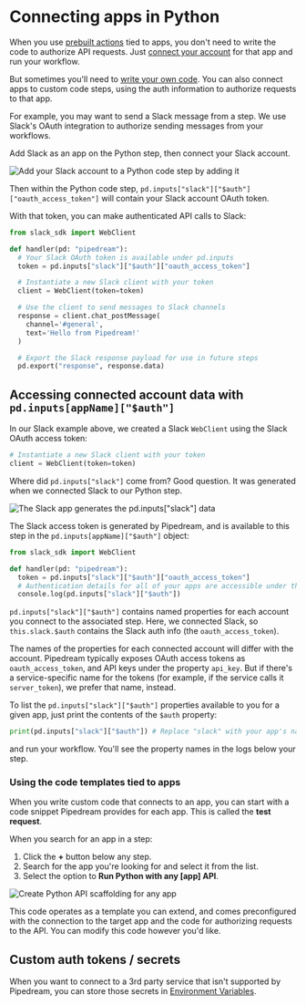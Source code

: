 # Connecting apps in Python

When you use [prebuilt actions](/workflows/contributing/components#actions) tied to apps, you don't need to write the code to authorize API requests. Just [connect your account](/workflows/integrations/connected-accounts/#connecting-accounts) for that app and run your workflow.

But sometimes you'll need to [write your own code](/core/workflows/code/python). You can also connect apps to custom code steps, using the auth information to authorize requests to that app.

For example, you may want to send a Slack message from a step. We use Slack's OAuth integration to authorize sending messages from your workflows.

Add Slack as an app on the Python step, then connect your Slack account.

![Add your Slack account to a Python code step by adding it](https://res.cloudinary.com/pipedreamin/image/upload/v1710517970/docs/docs/core/workflows/code/pythonauth/CleanShot_2024-03-15_at_11.51.53_u3ld0i.gif)

Then within the Python code step, `pd.inputs["slack"]["$auth"]["oauth_access_token"]` will contain your Slack account OAuth token.

With that token, you can make authenticated API calls to Slack:

```python
from slack_sdk import WebClient

def handler(pd: "pipedream"):
  # Your Slack OAuth token is available under pd.inputs
  token = pd.inputs["slack"]["$auth"]["oauth_access_token"]

  # Instantiate a new Slack client with your token
  client = WebClient(token=token)

  # Use the client to send messages to Slack channels
  response = client.chat_postMessage(
    channel='#general',
    text='Hello from Pipedream!'
  )

  # Export the Slack response payload for use in future steps
  pd.export("response", response.data)
```



## Accessing connected account data with `pd.inputs[appName]["$auth"]`

In our Slack example above, we created a Slack `WebClient` using the Slack OAuth access token:

```python
# Instantiate a new Slack client with your token
client = WebClient(token=token)
```

Where did `pd.inputs["slack"]` come from? Good question. It was generated when we connected Slack to our Python step.

![The Slack app generates the pd.inputs["slack"] data](/images/python/auth/connected-slack-account.png)

The Slack access token is generated by Pipedream, and is available to this step in the `pd.inputs[appName]["$auth"]` object:

```python
from slack_sdk import WebClient

def handler(pd: "pipedream"):
  token = pd.inputs["slack"]["$auth"]["oauth_access_token"]
  # Authentication details for all of your apps are accessible under the special pd.inputs["slack"] variable:
  console.log(pd.inputs["slack"]["$auth"])
```

`pd.inputs["slack"]["$auth"]` contains named properties for each account you connect to the associated step. Here, we connected Slack, so `this.slack.$auth` contains the Slack auth info (the `oauth_access_token`).

The names of the properties for each connected account will differ with the account. Pipedream typically exposes OAuth access tokens as `oauth_access_token`, and API keys under the property `api_key`. But if there's a service-specific name for the tokens (for example, if the service calls it `server_token`), we prefer that name, instead.

To list the `pd.inputs["slack"]["$auth"]` properties available to you for a given app, just print the contents of the `$auth` property:

```python
print(pd.inputs["slack"]["$auth"]) # Replace "slack" with your app's name
```

and run your workflow. You'll see the property names in the logs below your step.

### Using the code templates tied to apps

When you write custom code that connects to an app, you can start with a code snippet Pipedream provides for each app. This is called the **test request**.

When you search for an app in a step:

1. Click the **+** button below any step.
2. Search for the app you're looking for and select it from the list.
3. Select the option to **Run Python with any [app] API**.

![Create Python API scaffolding for any app](/images/python/auth/step-selector-python-example.png)

This code operates as a template you can extend, and comes preconfigured with the connection to the target app and the code for authorizing requests to the API. You can modify this code however you'd like.

## Custom auth tokens / secrets

When you want to connect to a 3rd party service that isn't supported by Pipedream, you can store those secrets in [Environment Variables](/workflows/environment-variables/).
